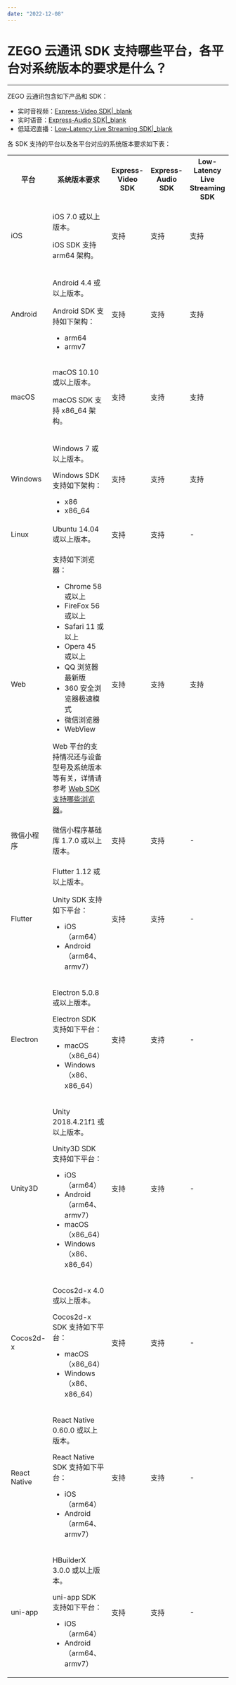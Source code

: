 ```yaml
---
date: "2022-12-08"
---
```

# ZEGO 云通讯 SDK 支持哪些平台，各平台对系统版本的要求是什么？

- - -

ZEGO 云通讯包含如下产品和 SDK：
- 实时音视频：[Express-Video SDK\|_blank](#2969)
- 实时语音：[Express-Audio SDK\|_blank](#3564)
- 低延迟直播：[Low-Latency Live Streaming SDK\|_blank](#7069)

各 SDK 支持的平台以及各平台对应的系统版本要求如下表：

<table>
  <colgroup>
    <col width="18%">
    <col width="28%">
    <col width="18%">
    <col width="18%">
    <col width="18%">
  </colgroup>
  <tbody><tr>
    <th>平台</th>
    <th>系统版本要求</th>
    <th>Express-Video SDK</th>
    <th>Express-Audio SDK</th>
    <th>Low-Latency Live Streaming SDK</th>
  </tr>
  <tr>
    <td>iOS</td>
    <td><p>iOS 7.0 或以上版本。</p><p>iOS SDK 支持 arm64 架构。</p></td>
    <td>支持</td>
    <td>支持</td>
    <td>支持</td>
  </tr>
  <tr>
    <td>Android</td>
    <td><p>Android 4.4 或以上版本。</p><p>Android SDK 支持如下架构：</p><ul><li>arm64</li><li>armv7</li></ul></td>
    <td>支持</td>
    <td>支持</td>
    <td>支持</td>
  </tr>
  <tr>
    <td>macOS</td>
    <td><p>macOS 10.10 或以上版本。</p><p>macOS SDK 支持 x86_64 架构。</p></td>
    <td>支持</td>
    <td>支持</td>
    <td>支持</td>
  </tr>
  <tr>
    <td>Windows</td>
    <td><p>Windows 7 或以上版本。</p><p>Windows SDK 支持如下架构：</p><ul><li>x86</li><li>x86_64</li></ul></td>
    <td>支持</td>
    <td>支持</td>
    <td>支持</td>
  </tr>
  <tr>
    <td>Linux</td>
    <td>Ubuntu 14.04 或以上版本。</td>
    <td>支持</td>
    <td>支持</td>
    <td>-</td>
  </tr>
  <tr>
    <td>Web</td>
    <td><p>支持如下浏览器：</p><ul><li>Chrome 58 或以上</li><li>FireFox 56 或以上</li><li>Safari 11 或以上</li><li>Opera 45 或以上</li><li>QQ 浏览器最新版</li><li>360 安全浏览器极速模式</li><li>微信浏览器</li><li>WebView</li></ul><div class="mk-hint"><p>Web 平台的支持情况还与设备型号及系统版本等有关，详情请参考 <a target="_blank" href="https://doc-zh.zego.im/faq/browser_support?product=ExpressVideo&platform=web">Web SDK 支持哪些浏览器</a>。</p></div></td>
    <td>支持</td>
    <td>支持</td>
    <td>支持</td>
  </tr>
  <tr>
    <td>微信小程序</td>
    <td>微信小程序基础库 1.7.0 或以上版本。</td>
    <td>支持</td>
    <td>支持</td>
    <td>-</td>
  </tr>
  <tr>
    <td>Flutter</td>
    <td><p>Flutter 1.12 或以上版本。</p><p>Unity SDK 支持如下平台：</p><ul><li>iOS（arm64）</li><li>Android（arm64、armv7）</li></ul></td>
    <td>支持</td>
    <td>支持</td>
    <td>-</td>
  </tr>
  <tr>
    <td>Electron</td>
    <td><p>Electron 5.0.8 或以上版本。</p><p>Electron SDK 支持如下平台：</p><ul><li>macOS（x86_64）</li><li>Windows（x86、x86_64）</li></ul></td>
    <td>支持</td>
    <td>支持</td>
    <td>-</td>
  </tr>
  <tr>
    <td>Unity3D</td>
    <td><p>Unity 2018.4.21f1 或以上版本。</p><p>Unity3D SDK 支持如下平台：</p><ul><li>iOS（arm64）</li><li>Android（arm64、armv7）</li><li>macOS（x86_64）</li><li>Windows（x86、x86_64）</li></ul></td>
    <td>支持</td>
    <td>支持</td>
    <td>-</td>
  </tr>
  <tr>
    <td>Cocos2d-x</td>
    <td><p>Cocos2d-x 4.0 或以上版本。</p><p>Cocos2d-x SDK 支持如下平台：</p><ul><li>macOS（x86_64）</li><li>Windows（x86、x86_64）</li></ul></td>
    <td>支持</td>
    <td>支持</td>
    <td>-</td>
  </tr>
  <tr>
    <td>React Native</td>
    <td><p>React Native 0.60.0 或以上版本。</p><p>React Native SDK 支持如下平台：</p><ul><li>iOS（arm64）</li><li>Android（arm64、armv7）</li></ul></td>
    <td>支持</td>
    <td>支持</td>
    <td>-</td>
  </tr>
  <tr>
    <td>uni-app</td>
    <td><p>HBuilderX 3.0.0 或以上版本。</p><p>uni-app SDK 支持如下平台：</p><ul><li>iOS（arm64）</li><li>Android（arm64、armv7）</li></ul></td>
    <td>支持</td>
    <td>支持</td>
    <td>-</td>
  </tr>
</tbody></table>
